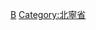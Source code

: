{{Navbox
|bodyclass=hlist

|state      = autocollapse<!--autocollapse、uncollapsed、collapsed、plain、off-->
|name       = 北宁省行政区划
|title      = [[越南]][[北寧省|北宁省]]行政区划
|image      = [[file:Flag of Vietnam.svg|border|50px|越南国旗]]
|above      =
|abovestyle = 
|listclass  = hlist
 
|group1 = [[省辖市]]（2）
| list1 =
*[[北寧市 (越南)|北宁市]]
*[[慈山市]]

|group2 = [[县]]（6）
| list2 =
*[[嘉平縣]]
*[[良才县]]
*[[桂武縣]]
*[[顺成县]]
*[[仙游县 (越南)|仙游县]]
*[[安丰县]]
|belowstyle = text-align: left;
|below      = 参阅：[[越南县级以上行政区列表]]
}}<noinclude>
[[Category:越南二级行政区模板|B]]
[[Category:北寧省]]
</noinclude>